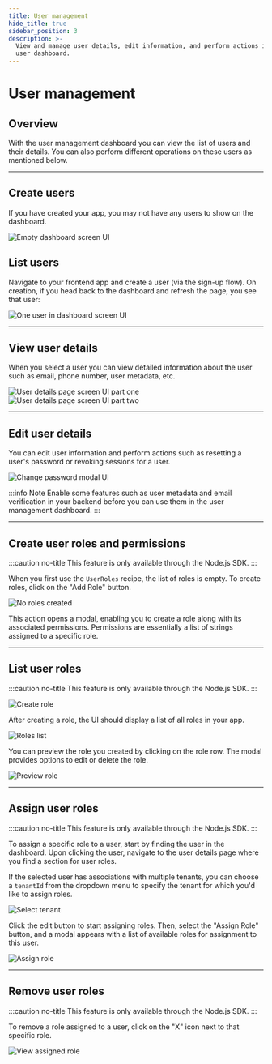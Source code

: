 ```yaml
---
title: User management
hide_title: true
sidebar_position: 3
description: >-
  View and manage user details, edit information, and perform actions in the
  user dashboard.
---
```


# User management

## Overview

With the user management dashboard you can view the list of users and their details.
You can also perform different operations on these users as mentioned below.

--- 

## Create users

If you have created your app, you may not have any users to show on the dashboard.

<img src="/img/dashboard/no-users.png" alt="Empty dashboard screen UI" />

## List users

Navigate to your frontend app and create a user (via the sign-up flow). On creation, if you head back to the dashboard and refresh the page, you see that user:

<img src="/img/dashboard/one-user.png" alt="One user in dashboard screen UI" />

---

## View user details

When you select a user you can view detailed information about the user such as email, phone number, user metadata, etc.

<img src="/img/dashboard/user-info.png" alt="User details page screen UI part one" />

<img src="/img/dashboard/user-info-continued.png" alt="User details page screen UI part two" />

---

## Edit user details

You can edit user information and perform actions such as resetting a user's password or revoking sessions for a user.

<img src="/img/dashboard/reset-password.png" alt="Change password modal UI" />

:::info Note
Enable some features such as user metadata and email verification in your backend before you can use them in the user management dashboard.
:::

---

## Create user roles and permissions

:::caution no-title
This feature is only available through the Node.js SDK.
:::

When you first use the `UserRoles` recipe, the list of roles is empty. To create roles, click on the "Add Role" button.

<img src="/img/dashboard/no-roles-created.png" alt="No roles created"/>

This action opens a modal, enabling you to create a role along with its associated permissions. Permissions are essentially a list of strings assigned to a specific role.

---

## List user roles 

:::caution no-title
This feature is only available through the Node.js SDK.
:::

<img src="/img/dashboard/create-role.png" alt="Create role"/>

After creating a role, the UI should display a list of all roles in your app.

<img src="/img/dashboard/roles-list.png" alt="Roles list"/>

You can preview the role you created by clicking on the role row. The modal provides options to edit or delete the role.

<img src="/img/dashboard/preview-role.png" alt="Preview role"/>

---

## Assign user roles

:::caution no-title
This feature is only available through the Node.js SDK.
:::

To assign a specific role to a user, start by finding the user in the dashboard. Upon clicking the user, navigate to the user details page where you find a section for user roles.

If the selected user has associations with multiple tenants, you can choose a `tenantId` from the dropdown menu to specify the tenant for which you'd like to assign roles.

<img src="/img/dashboard/select-tenant.png" alt="Select tenant"/>

Click the edit button to start assigning roles. Then, select the "Assign Role" button, and a modal appears with a list of available roles for assignment to this user.

<img src="/img/dashboard/assign-role.png" alt="Assign role"/>

--- 

## Remove user roles

:::caution no-title
This feature is only available through the Node.js SDK.
:::


To remove a role assigned to a user, click on the "X" icon next to that specific role.

<img src="/img/dashboard/view-assigned-roles.png" alt="View assigned role"/>
